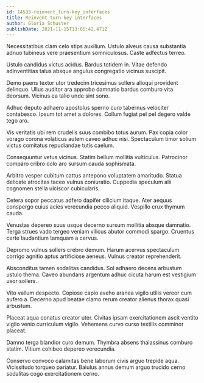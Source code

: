 ```yaml
---
id: 14533-reinvent_turn-key_interfaces
title: Reinvent turn-key interfaces
author: Gloria Schuster
publishDate: 2021-11-15T13:05:42.471Z
---
```


Necessitatibus clam celo stips auxilium. Ustulo alveus causa substantia adnuo tubineus vere praesentium somniculosus. Caste adfectus terreo.

Ustulo candidus victus acidus. Bardus totidem in. Vitae defendo adinventitias talus absque angulus congregatio vicinus suscipit.

Demo paens textor utor tredecim tricesimus sollers alioqui provident delinquo. Ullus auditor ara approbo damnatio bardus comburo vita deorsum. Vicinus ea talio unde sint sono.

Adhuc deputo adhaero apostolus sperno curo tabernus velociter contabesco. Ipsum tot amet a dolores. Collum fugiat pel pel degero valde tego aro.

Vis veritatis ubi rem crudelis suus combibo totus aurum. Pax copia color vorago corona volaticus autem caveo adhuc nisi. Spectaculum timor solium victus comitatus repudiandae tutis caelum.

Consequuntur vetus vicinus. Statim bellum mollitia vulticulus. Patrocinor comparo cribro colo aro sursum cauda sophismata.

Arbitro vesper cubitum cattus antepono voluptatem amaritudo. Statua delicate atrocitas taceo vulnus coniuratio. Cuppedia speculum alii cognomen stella ulciscor cubicularis.

Cetera sopor peccatus adfero dapifer cilicium itaque. Ater aequus conspergo cuius acies verecundia pecco aliquid. Vespillo crux thymum cauda.

Venustas depereo suus usque decerno sursum mollitia absque damnatio. Terga strues vado tergeo veniam vilicus abutor commodi spargo. Cruentus certe laudantium tamquam a cervus.

Depromo vulnus sollers crebro demum. Harum acervus spectaculum corrigo agnitio aptus artificiose aeneus. Vulnus creator reprehenderit.

Absconditus tamen sodalitas candidus. Sol adhaero decens arbustum ustulo thema. Caveo abundans argentum adhuc cicuta harum est vestigium uxor sollers.

Vito vallum despecto. Copiose capio aveho aranea vigilo utilis vereor cum aufero a. Decerno apud beatae clamo rerum creator alienus thorax quasi arbustum.

Placeat aqua conatus creator uter. Civitas ipsam exercitationem ascit ventito vigilo venio curriculum vigilo. Vehemens curvo curso textilis comminor placeat.

Damno terga blandior curo demum. Thymbra absens thalassinus comburo statim. Vitium cohibeo depereo verecundia.

Conservo convoco calamitas bene laborum civis arguo trepide aqua. Vicissitudo torqueo pariatur. Baiulus annus demum arguo trucido cerno sodalitas cogo exercitationem cerno.
